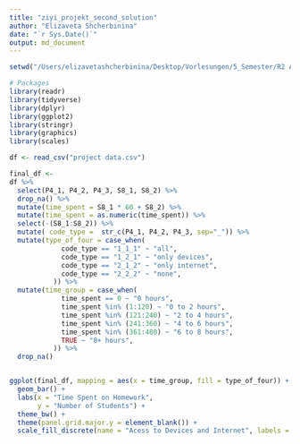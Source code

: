 ```yaml
---
title: "ziyi_projekt_second_solution"
author: "Elizaveta Shcherbinina"
date: "`r Sys.Date()`"
output: md_document
---
```


```r
setwd("/Users/elizavetashcherbinina/Desktop/Vorlesungen/5_Semester/R2 Advanced /Till_Monday_27march")

# Packages 
library(readr)
library(tidyverse)
library(dplyr)
library(ggplot2)
library(stringr)
library(graphics)
library(scales)

df <- read_csv("project data.csv")

final_df <- 
df %>%
  select(P4_1, P4_2, P4_3, S8_1, S8_2) %>%
  drop_na() %>%
  mutate(time_spent = S8_1 * 60 + S8_2) %>%
  mutate(time_spent = as.numeric(time_spent)) %>%
  select(-(S8_1:S8_2)) %>% 
  mutate( code_type =  str_c(P4_1, P4_2, P4_3, sep="_")) %>%
  mutate(type_of_four = case_when(
             code_type == "1_1_1" ~ "all",
             code_type == "1_2_1" ~ "only devices",
             code_type == "2_1_2" ~ "only internet",
             code_type == "2_2_2" ~ "none",
           )) %>%
  mutate(time_group = case_when(
             time_spent == 0 ~ "0 hours",
             time_spent %in% (1:120) ~ "0 to 2 hours",
             time_spent %in% (121:240) ~ "2 to 4 hours",
             time_spent %in% (241:360) ~ "4 to 6 hours",
             time_spent %in% (361:480) ~ "6 to 8 hours",
             TRUE ~ "8+ hours",
           )) %>%
  drop_na() 


ggplot(final_df, mapping = aes(x = time_group, fill = type_of_four)) +
  geom_bar() +
  labs(x = "Time Spent on Homework",
       y = "Number of Students") +
  theme_bw() +
  theme(panel.grid.major.y = element_blank()) +
  scale_fill_discrete(name = "Acess to Devices and Internet", labels = c("Both", "Only Devices", "Only Internet", "None"))


```

